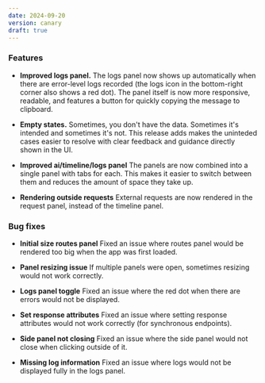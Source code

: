 ```yaml
---
date: 2024-09-20
version: canary
draft: true
---
```


### Features

- **Improved logs panel.** The logs panel now shows up automatically when there are error-level logs recorded (the logs icon in the bottom-right corner also shows a red dot). The panel itself is now more responsive, readable, and features a button for quickly copying the message to clipboard.

- **Empty states.** Sometimes, you don't have the data. Sometimes it's intended and sometimes it's not. This release adds makes the uninteded cases easier to resolve with clear feedback and guidance directly shown in the UI.

- **Improved ai/timeline/logs panel** The panels are now combined into a single panel with tabs for each. This makes it easier to switch between them and reduces the amount of space they take up.

- **Rendering outside requests** External requests are now rendered in the request panel, instead of the timeline panel.

### Bug fixes

- **Initial size routes panel** Fixed an issue where routes panel would be rendered too big when the app was first loaded.

- **Panel resizing issue** If multiple panels were open, sometimes resizing would not work correctly.

- **Logs panel toggle** Fixed an issue where the red dot when there are errors would not be displayed.

- **Set response attributes** Fixed an issue where setting response attributes would not work correctly (for synchronous endpoints).

- **Side panel not closing** Fixed an issue where the side panel would not close when clicking outside of it.

- **Missing log information** Fixed an issue where logs would not be displayed fully in the logs panel.
